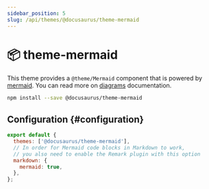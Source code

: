 ```yaml
---
sidebar_position: 5
slug: /api/themes/@docusaurus/theme-mermaid
---
```


# 📦 theme-mermaid

This theme provides a `@theme/Mermaid` component that is powered by [mermaid](https://mermaid-js.github.io/). You can read more on [diagrams](../../guides/markdown-features/markdown-features-diagrams.md) documentation.

```bash npm2yarn
npm install --save @docusaurus/theme-mermaid
```

## Configuration {#configuration}

```js title="docusaurus.config.js"
export default {
  themes: ['@docusaurus/theme-mermaid'],
  // In order for Mermaid code blocks in Markdown to work,
  // you also need to enable the Remark plugin with this option
  markdown: {
    mermaid: true,
  },
};
```
